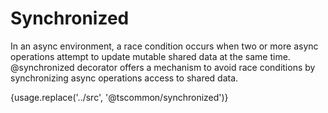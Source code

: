 
# Synchronized

In an async environment, a race condition occurs when two or more async operations attempt to update mutable shared data at the same time. @synchronized decorator offers a mechanism to avoid race conditions by synchronizing async operations access to shared data.

<CodeBlock language="ts" title="Usage">
  {usage.replace('../src', '@tscommon/synchronized')}
</CodeBlock>
